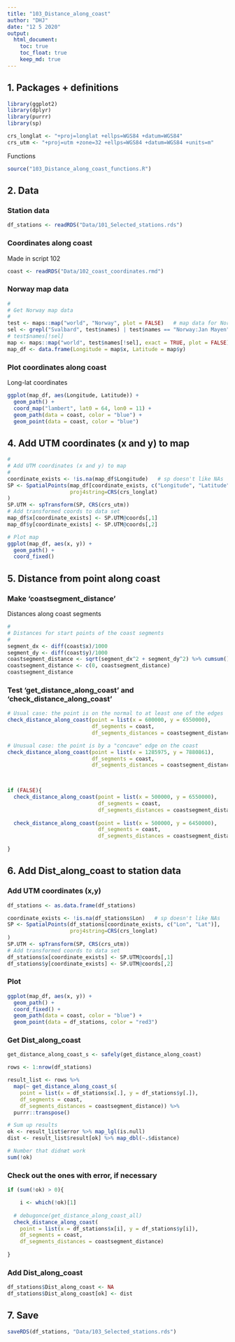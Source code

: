 ```yaml
---
title: "103_Distance_along_coast"
author: "DHJ"
date: "12 5 2020"
output:
  html_document:
    toc: true    
    toc_float: true
    keep_md: true  
---
```



## 1. Packages + definitions  
```r

library(ggplot2)
library(dplyr)
library(purrr)
library(sp)

crs_longlat <- "+proj=longlat +ellps=WGS84 +datum=WGS84"
crs_utm <- "+proj=utm +zone=32 +ellps=WGS84 +datum=WGS84 +units=m"

```

Functions  
```r
source("103_Distance_along_coast_functions.R")

```


## 2. Data

### Station data  
```r

df_stations <- readRDS("Data/101_Selected_stations.rds")

```


### Coordinates along coast  
Made in script 102  
```r
coast <- readRDS("Data/102_coast_coordinates.rmd")

```

### Norway map data
```r
#
# Get Norway map data
#
test <- maps::map("world", "Norway", plot = FALSE)   # map data for Norway - this is just to get region names
sel <- grepl("Svalbard", test$names) | test$names == "Norway:Jan Mayen"  # select Svalbard + Jan Mayen
# test$names[!sel]
map <- maps::map("world", test$names[!sel], exact = TRUE, plot = FALSE)  # Norway w/o Svalbard + Jan Mayen
map_df <- data.frame(Longitude = map$x, Latitude = map$y)

```


### Plot coordinates along coast  
Long-lat coordinates  
```r

ggplot(map_df, aes(Longitude, Latitude)) + 
  geom_path() +
  coord_map("lambert", lat0 = 64, lon0 = 11) +
  geom_path(data = coast, color = "blue") +
  geom_point(data = coast, color = "blue") 

```


## 4. Add UTM coordinates (x and y) to map
```r
#
# Add UTM coordinates (x and y) to map
#
coordinate_exists <- !is.na(map_df$Longitude)   # sp doesn't like NAs
SP <- SpatialPoints(map_df[coordinate_exists, c("Longitude", "Latitude")],
                    proj4string=CRS(crs_longlat)
)
SP.UTM <- spTransform(SP, CRS(crs_utm))
# Add transformed coords to data set
map_df$x[coordinate_exists] <- SP.UTM@coords[,1]
map_df$y[coordinate_exists] <- SP.UTM@coords[,2]

# Plot map 
ggplot(map_df, aes(x, y)) + 
  geom_path() +
  coord_fixed()

```


## 5. Distance from point along coast  

### Make 'coastsegment_distance'   
Distances along coast segments
```r

#
# Distances for start points of the coast segments
#
segment_dx <- diff(coast$x)/1000
segment_dy <- diff(coast$y)/1000
coastsegment_distance <- sqrt(segment_dx^2 + segment_dy^2) %>% cumsum()
coastsegment_distance <- c(0, coastsegment_distance)
coastsegment_distance

```

### Test 'get_distance_along_coast' and 'check_distance_along_coast'  
```r

# Usual case: the point is on the normal to at least one of the edges
check_distance_along_coast(point = list(x = 600000, y = 6550000), 
                           df_segments = coast, 
                           df_segments_distances = coastsegment_distance)

# Unusual case: the point is by a "concave" edge on the coast
check_distance_along_coast(point = list(x = 1285975, y = 7880861), 
                           df_segments = coast, 
                           df_segments_distances = coastsegment_distance)

 

if (FALSE){
  check_distance_along_coast(point = list(x = 500000, y = 6550000), 
                             df_segments = coast, 
                             df_segments_distances = coastsegment_distance)
  
  check_distance_along_coast(point = list(x = 500000, y = 6450000), 
                             df_segments = coast, 
                             df_segments_distances = coastsegment_distance)
  
}


```


## 6. Add Dist_along_coast to station data  

### Add UTM coordinates (x,y)  
```r

df_stations <- as.data.frame(df_stations)

coordinate_exists <- !is.na(df_stations$Lon)   # sp doesn't like NAs
SP <- SpatialPoints(df_stations[coordinate_exists, c("Lon", "Lat")],
                    proj4string=CRS(crs_longlat)
)
SP.UTM <- spTransform(SP, CRS(crs_utm))
# Add transformed coords to data set
df_stations$x[coordinate_exists] <- SP.UTM@coords[,1]
df_stations$y[coordinate_exists] <- SP.UTM@coords[,2]


```

### Plot  
```r

ggplot(map_df, aes(x, y)) + 
  geom_path() +
  coord_fixed() +
  geom_path(data = coast, color = "blue") +
  geom_point(data = df_stations, color = "red3") 

```


### Get Dist_along_coast  
```r

get_distance_along_coast_s <- safely(get_distance_along_coast)

rows <- 1:nrow(df_stations)

result_list <- rows %>%
  map(~ get_distance_along_coast_s(
    point = list(x = df_stations$x[.], y = df_stations$y[.]), 
    df_segments = coast, 
    df_segments_distances = coastsegment_distance)) %>%
  purrr::transpose()

# Sum up results
ok <- result_list$error %>% map_lgl(is.null)
dist <- result_list$result[ok] %>% map_dbl(~.$distance)

# Number that didnæt work
sum(!ok)

```

### Check out the ones with error, if necessary
```r

if (sum(!ok) > 0){

    i <- which(!ok)[1]
  
  # debugonce(get_distance_along_coast_all)
  check_distance_along_coast(
    point = list(x = df_stations$x[i], y = df_stations$y[i]), 
    df_segments = coast, 
    df_segments_distances = coastsegment_distance)
  
}

```

### Add Dist_along_coast  

```r

df_stations$Dist_along_coast <- NA
df_stations$Dist_along_coast[ok] <- dist

```

## 7. Save  
```r

saveRDS(df_stations, "Data/103_Selected_stations.rds")

```

